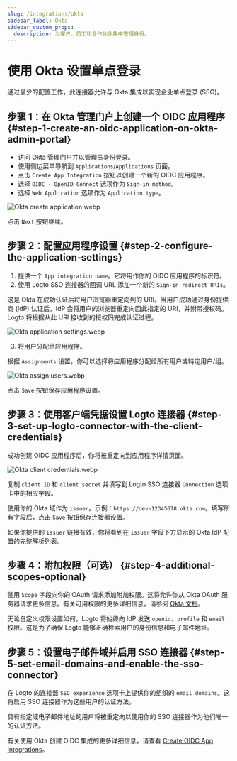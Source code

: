 ```yaml
---
slug: /integrations/okta
sidebar_label: Okta
sidebar_custom_props:
  description: 为客户、员工和合作伙伴集中管理身份。
---
```



# 使用 Okta 设置单点登录

通过最少的配置工作，此连接器允许与 Okta 集成以实现企业单点登录 (SSO)。

<GuideTip />

## 步骤 1：在 Okta 管理门户上创建一个 OIDC 应用程序 \{#step-1-create-an-oidc-application-on-okta-admin-portal}

- 访问 Okta 管理门户并以管理员身份登录。
- 使用侧边菜单导航到 `Applications`/`Applications` 页面。
- 点击 `Create App Integration` 按钮以创建一个新的 OIDC 应用程序。
- 选择 `OIDC - OpenID Connect` 选项作为 `Sign-in method`。
- 选择 `Web Application` 选项作为 `Application type`。

![Okta create application.webp](./assets/okta_create_application.webp)

点击 `Next` 按钮继续。

## 步骤 2：配置应用程序设置 \{#step-2-configure-the-application-settings}

1. 提供一个 `App integration name`。它将用作你的 OIDC 应用程序的标识符。
2. 使用 Logto SSO 连接器的回调 URL 添加一个新的 `Sign-in redirect URIs`。

这是 Okta 在成功认证后将用户浏览器重定向到的 URI。当用户成功通过身份提供商 (IdP) 认证后，IdP 会将用户的浏览器重定向回此指定的 URI，并附带授权码。Logto 将根据从此 URI 接收到的授权码完成认证过程。

![Okta application settings.webp](./assets/okta_application_settings.webp)

3. 将用户分配给应用程序。

根据 `Assignments` 设置，你可以选择将应用程序分配给所有用户或特定用户/组。

![Okta assign users.webp](./assets/okta_assign_users.webp)

点击 `Save` 按钮保存应用程序设置。

## 步骤 3：使用客户端凭据设置 Logto 连接器 \{#step-3-set-up-logto-connector-with-the-client-credentials}

成功创建 OIDC 应用程序后，你将被重定向到应用程序详情页面。

![Okta client credentials.webp](./assets/okta_client_credentials.webp)

复制 `client ID` 和 `client secret` 并填写到 Logto SSO 连接器 `Connection` 选项卡中的相应字段。

使用你的 Okta 域作为 `issuer`。示例：`https://dev-12345678.okta.com`。填写所有字段后，点击 `Save` 按钮保存连接器设置。

如果你提供的 `issuer` 链接有效，你将看到在 `issuer` 字段下方显示的 Okta IdP 配置的完整解析列表。

## 步骤 4：附加权限（可选） \{#step-4-additional-scopes-optional}

使用 `Scope` 字段向你的 OAuth 请求添加附加权限。这将允许你从 Okta OAuth 服务器请求更多信息。有关可用权限的更多详细信息，请参阅 [Okta 文档](https://developer.okta.com/docs/reference/api/oidc/#scopes)。

无论自定义权限设置如何，Logto 将始终向 IdP 发送 `openid`、`profile` 和 `email` 权限。这是为了确保 Logto 能够正确检索用户的身份信息和电子邮件地址。

## 步骤 5：设置电子邮件域并启用 SSO 连接器 \{#step-5-set-email-domains-and-enable-the-sso-connector}

在 Logto 的连接器 `SSO experience` 选项卡上提供你的组织的 `email domains`。这将启用 SSO 连接器作为这些用户的认证方法。

具有指定域电子邮件地址的用户将被重定向以使用你的 SSO 连接器作为他们唯一的认证方法。

有关使用 Okta 创建 OIDC 集成的更多详细信息，请查看 [Create OIDC App Integrations](https://help.okta.com/oie/en-us/content/topics/apps/apps_app_integration_wizard_oidc.htm)。
